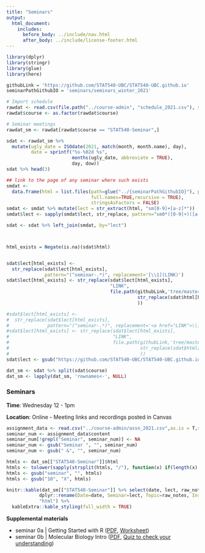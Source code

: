 ```yaml
---
title: "Seminars"
output:
  html_document:
    includes:
      before_body: ../include/nav.html
      after_body: ../include/license-footer.html
---
```



```r
library(dplyr)
library(stringr)
library(glue)
library(here)
```

```r
githubLink = 'https://github.com/STAT540-UBC/STAT540-UBC.github.io'
seminarPathGithubIO = 'seminars/seminars_winter_2021'

# Import schedule
rawdat <- read.csv(file.path("../course-admin", "schedule_2021.csv"), stringsAsFactors = FALSE, colClasses = list(course = 'factor', dow = 'factor'))
rawdat$course <- as.factor(rawdat$course)

# Seminar meetings 
rawdat_sm <- rawdat[rawdat$course == "STAT540-Seminar",]

sdat <- rawdat_sm %>%
  mutate(ugly_date = ISOdate(2021, match(month, month.name), day),
         date = sprintf("%s-%02d %s",
                        months(ugly_date, abbreviate = TRUE),
                        day, dow))
sdat %>% head(3)

## link to the page of any seminar where such exists
smdat <-
  data.frame(html = list.files(path=glue("../{seminarPathGithubIO}"), pattern = '^sm.*(\\.md)$', 
                               full.names=TRUE,recursive = TRUE),
                               stringsAsFactors = FALSE)
smdat <- smdat %>% mutate(lect = str_extract(html, "sm[0-9]+[a-z]*"))
smdat$lect <- sapply(smdat$lect, str_replace, pattern="sm0*([0-9]+)([a-z]*)", replacement="seminar-\\1\\2")

sdat <- sdat %>% left_join(smdat, by="lect")



html_exists = Negate(is.na)(sdat$html)


sdat$lect[html_exists] <-
  str_replace(sdat$lect[html_exists],
              pattern="(^seminar-.*)", replacement='[\\1](LINK)')
sdat$lect[html_exists] <- str_replace(sdat$lect[html_exists], 
                                      "LINK", 
                                      file.path(githubLink,'tree/master',
                                                str_replace(sdat$html[html_exists],'\\.\\.','')
                                                ))

#sdat$lect[html_exists] <-
#  str_replace(sdat$lect[html_exists],
#              pattern="(^seminar-.*)", replacement='<a href="LINK">\\1</a>')
#sdat$lect[html_exists] <- str_replace(sdat$lect[html_exists], 
#                                      "LINK", 
#                                      file.path(githubLink,'tree/master',
#                                                str_replace(sdat$html[html_exists],'\\.\\.','')
#                                                ))
sdat$lect <- gsub("https://github.com/STAT540-UBC/STAT540-UBC.github.io/tree/master/", "..", sdat$lect)

dat_sm <- sdat %>% split(sdat$course)
dat_sm <- lapply(dat_sm, 'rownames<-', NULL)
```


<!-- unholy hack to make following two tables less wide and the same wide -->
<style type="text/css">
table {
   max-width: 70%;
}
</style>

### Seminars

**Time**: Wednesday 12 - 1pm

**Location**: Online - Meeting links and recordings posted in Canvas

```r
assignment_data <- read.csv("../course-admin/assn_2021.csv",as.is = T,sep = ",")
seminar_num <- assignment_data$content
seminar_num[!grepl("Seminar", seminar_num)] <- NA
seminar_num <- gsub("Seminar ", "", seminar_num)
seminar_num <- gsub(" &", "", seminar_num)

htmls <- dat_sm[["STAT540-Seminar"]]$html
htmls <- tolower(sapply(strsplit(htmls, "/"), function(x) if(length(x) > 1){x[[4]]}else{x}))
htmls <- gsub("seminar", "", htmls)
htmls <- gsub("10", "X", htmls)

knitr::kable(dat_sm[["STAT540-Seminar"]] %>% select(date, lect, raw_notes, instructor, mode) %>%
            dplyr::rename(Date=date, Seminar=lect, Topic=raw_notes, Instructor=instructor, Mode=mode), 
            "html") %>% 
  kableExtra::kable_styling(full_width = TRUE)
```

**Supplemental materials** 

  * seminar 0a | Getting Started with R ([PDF](https://github.com/STAT540-UBC/STAT540-UBC.github.io/raw/master/seminars/seminars_winter_2017/seminar0a/getting_started_with_R.pdf), [Worksheet](https://github.com/STAT540-UBC/STAT540-UBC.github.io/raw/master/seminars/seminars_winter_2017/seminar0a/Seminar%200a%20-%20Getting%20Started.docx))
  * seminar 0b | Molecular Biology Intro ([PDF](https://github.com/STAT540-UBC/STAT540-UBC.github.io/raw/master/seminars/seminars_legacy/sm01e_biology-intro-2017.pdf), [Quiz to check your understanding](https://docs.google.com/forms/d/e/1FAIpQLScPUIQ5XsoXXf2vUULoFxPWHtsqyZDzZ39yhfmRGux-gSDQkg/viewform))
  